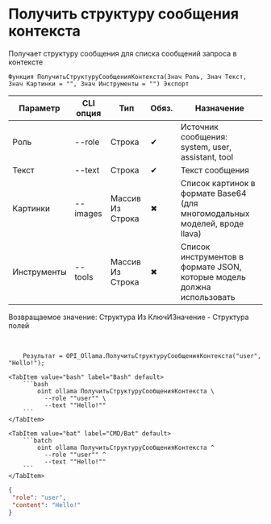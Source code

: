 ﻿---
sidebar_position: 8
description: Получить структуру сообщения контекста и другие функции для работы с Ollama в Открытом пакете интеграций - бесплатной open-source библиотеке интеграций для 1С:Предприятие 8, OneScript и CLI
keywords: [1C, 1С, 1С:Предприятие, 1С:Предприятие 8.3, API, Интеграция, Сервисы, Обмен, OneScript, CLI, Ollama]
---


# Получить структуру сообщения контекста
 Получает структуру сообщения для списка сообщений запроса в контексте



`Функция ПолучитьСтруктуруСообщенияКонтекста(Знач Роль, Знач Текст, Знач Картинки = "", Знач Инструменты = "") Экспорт`

  | Параметр | CLI опция | Тип | Обяз. | Назначение |
  |-|-|-|-|-|
  | Роль | --role | Строка | &#x2714; | Источник сообщения: system, user, assistant, tool |
  | Текст | --text | Строка | &#x2714; | Текст сообщения |
  | Картинки | --images | Массив Из Строка | &#x2716; | Список картинок в формате Base64 (для многомодальных моделей, вроде llava) |
  | Инструменты | --tools | Массив Из Строка | &#x2716; | Список инструментов в формате JSON, которые модель должна использовать |

  
  Возвращаемое значение:   Структура Из КлючИЗначение - Структура полей

<br/>




```bsl title="Пример использования для 1С:Предприятие/OneScript"
    Результат = OPI_Ollama.ПолучитьСтруктуруСообщенияКонтекста("user", "Hello!");
```
    

 <Tabs>
  
    <TabItem value="bash" label="Bash" default>
        ```bash
            oint ollama ПолучитьСтруктуруСообщенияКонтекста \
              --role ""user"" \
              --text ""Hello!""
        ```
    </TabItem>
  
    <TabItem value="bat" label="CMD/Bat" default>
        ```batch
            oint ollama ПолучитьСтруктуруСообщенияКонтекста ^
              --role ""user"" ^
              --text ""Hello!""
        ```
    </TabItem>
</Tabs>


```json title="Результат"
{
 "role": "user",
 "content": "Hello!"
}
```
